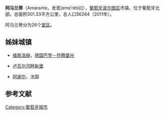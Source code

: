 {{Infobox settlement
| official_name   = 阿马兰蒂
| native_name     = Amarante
| settlement_type = 市镇
| image_flag      = Pt-amt3.png
| flag_alt        = 
| image_shield    = AMT1.png
| shield_alt      = 
| motto           = 
| image_skyline   = Amarante bank.jpg
| image_alt       =
| image_caption   = 塔梅加河畔的阿马兰蒂
| pushpin_map     = <!-- Portugal -->
| pushpin_label_position  =
| pushpin_map_alt         = 
| pushpin_mapsize         = 
| pushpin_caption = 所在位置
| latd  = 41 |latm  = 16 |latNS  = N
| longd = 8 |longm = 04|longEW = W 
| coordinates_type        = region:PT_type:adm3rd
| coordinates_display     = yes
| image_map       = LocalAmarante.svg
| map_alt         =
| map_caption     = 所在位置
| subdivision_type        = 国家
| subdivision_name        = 葡萄牙
| subdivision_type1       = 大区
| subdivision_name1       = 北部大区
| subdivision_type2       = 地区
| subdivision_name2       = 塔梅加地区
| subdivision_type3       = 区
| subdivision_name3       = [[波尔图区|波尔图区]]
| area_total_km2          = 301.5
| population_total        = 56264
| population_density_km2  = 202
| population_as_of        = 2011年
| website                 = http://www.cm-amarante.pt
}}
'''阿马兰蒂'''（Amarante，发音[ɐmɐˈɾɐ̃t(ɨ)]），[[葡萄牙|葡萄牙]][[波尔图区|波尔图区]]市镇，位于葡萄牙北部。总面积301.33平方公里，总人口56264（2011年）。

阿马兰蒂分为26个[[堂区_(葡萄牙)|堂区]]。

== 姊妹城镇 ==
* [[维斯洛赫|维斯洛赫]]，[[德国|德国]][[巴登－符腾堡州|巴登－符腾堡州]]
* {{FRA}} [[卢瓦尔河畔新堡|卢瓦尔河畔新堡]]
* [[阿谢尔|阿谢尔]]，法国

==参考文献==
{{reflist}}

[[Category:葡萄牙城市|Category:葡萄牙城市]]